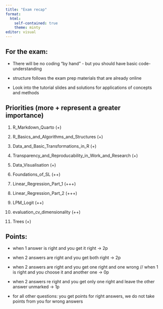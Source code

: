 ---
title: "Exam recap"
format: 
  html:
    self-contained: true
    theme: minty
editor: visual
---

## For the exam:

-   There will be no coding "by hand" - but you should have basic code-understanding

-   structure follows the exam prep materials that are already online

-   Look into the tutorial slides and solutions for applications of concepts and methods

## Priorities (more + represent a greater importance)

1.  R_Markdown_Quarto (+)

2.  R_Basics_and_Algorithms_and_Structures (+)

3.  Data_and_Basic_Transformations_in_R (+)

4.  Transparency_and_Reproducability_in_Work_and_Research (+)

5.  Data_Visualisation (+)

6.  Foundations_of_SL (++)

7.  Linear_Regression_Part_1 (+++)

8.  Linear_Regression_Part_2 (+++)

9.  LPM_Logit (++)

10. evaluation_cv_dimensionality (++)

11. Trees (+)

## Points: 

-   when 1 answer is right and you get it right -\> 2p

-   when 2 answers are right and you get both right -\> 2p

-   when 2 answers are right and you get one right and one wrong // when 1 is right and you choose it and another one -\> 0p

-   when 2 answers re right and you get only one right and leave the other answer unmarked -\> 1p

-   for all other questions: you get points for right answers, we do not take points from you for wrong answers
